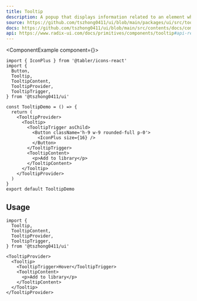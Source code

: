 ```yaml
---
title: Tooltip
description: A popup that displays information related to an element when the element receives keyboard focus or the mouse hovers over it.
source: https://github.com/tszhong0411/ui/blob/main/packages/ui/src/tooltip.tsx
docs: https://github.com/tszhong0411/ui/blob/main/src/contents/docs/components/tooltip.mdx
api: https://www.radix-ui.com/docs/primitives/components/tooltip#api-reference
---
```


<ComponentExample component={<TooltipDemo />}>
  ```tsx
  import { IconPlus } from '@tabler/icons-react'
  import {
    Button,
    Tooltip,
    TooltipContent,
    TooltipProvider,
    TooltipTrigger,
  } from '@tszhong0411/ui'

  const TooltipDemo = () => {
    return (
      <TooltipProvider>
        <Tooltip>
          <TooltipTrigger asChild>
            <Button className='h-9 w-9 rounded-full p-0'>
              <IconPlus size={16} />
            </Button>
          </TooltipTrigger>
          <TooltipContent>
            <p>Add to library</p>
          </TooltipContent>
        </Tooltip>
      </TooltipProvider>
    )
  }
  export default TooltipDemo
  ```
</ComponentExample>

## Usage

```tsx
import {
  Tooltip,
  TooltipContent,
  TooltipProvider,
  TooltipTrigger,
} from '@tszhong0411/ui'
```

```tsx
<TooltipProvider>
  <Tooltip>
    <TooltipTrigger>Hover</TooltipTrigger>
    <TooltipContent>
      <p>Add to library</p>
    </TooltipContent>
  </Tooltip>
</TooltipProvider>
```
